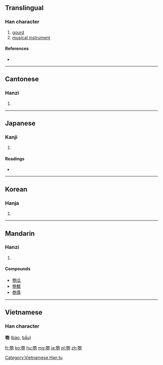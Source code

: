 ==Translingual==

===Han character===
{{Han char|rn=20|rad=勹|as=09|sn=11|four=4721<sub>2</sub>|canj=大尸心口山 (KSPRU)|ids=⿰[[夸]][[包]]}}

# [[gourd]]
# [[musical instrument]]

====References====
* {{Han ref|kx=0151.330|dkj=02544|dj=0341.170|hdz=10542.040|uh=530F|ud=21263|bh=B0CC|bd=45260}}

----

==Cantonese==

===Hanzi===
{{yue-hanzi|jyut=paau4|y=paau4}}

# {{defn|lang=yue|sort=勹09}}

----

==Japanese==

===Kanji===
{{ja-kanji|grade=|rs=勹09}}

# {{defn|lang=ja|sort=勹09}}

====Readings====
* {{ja-readings|on=[[ほう]] (hō)|kun=[[ひさご]] (hisago)}}

----

==Korean==

===Hanja===
{{ko-hanja|hangeul=포|rv=po|mr=p'o}}

# {{defn|lang=ko|sort=勹09}}

----

==Mandarin==

===Hanzi===
{{cmn-hanzi|pin=[[páo]] ([[pao2]])|wg=p'ao<sup>2</sup>}}
#{{defn|lang=cmn|sort=勹09}}

====Compounds====
*[[匏瓜]]
*[[匏繫]]
*[[匏尊]]

----

==Vietnamese==
===Han character===
'''匏''' ([[bào]], [[bầu]])

[[Category:Vietnamese Han tu]]

[[fr:匏]]
[[ko:匏]]
[[hu:匏]]
[[mg:匏]]
[[ja:匏]]
[[pl:匏]]
[[zh:匏]]